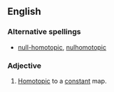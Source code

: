 ==English==
{{wikipedia}}
===Alternative spellings===
*[[null-homotopic]], [[nulhomotopic]]
===Adjective===
{{en-adj|-}}
#{{topology|of a [[map]]}} [[homotopic|Homotopic]] to a [[constant]] map.